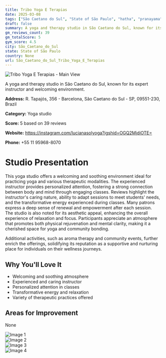 ```yaml
---
title: Tribo Yoga E Terapias
date: 2025-03-08
tags: ["São Caetano do Sul", "State of São Paulo", "hatha", "pranayama", "therapeutic", "welcoming", "therapeutic", "São Caetano do Sul"]  
draft: false
summary: A yoga and therapy studio in São Caetano do Sul, known for its expert instructor and welcoming environment.
gm_reviews_count: 39
gm_totalScore: 5
gym_score: 4.5
city: São_Caetano_do_Sul
state: State of São Paulo
country: None
url: São_Caetano_do_Sul_Tribo_Yoga_E_Terapias
---
```


<div className="aspect-[16/9] relative my-8">
  <img 
    src="https://lh5.googleusercontent.com/p/AF1QipNkfgMVuuQiITzQFzufLQigyunympjyXATDEX1b=w1920-h1080-k-no"
    alt="Tribo Yoga E Terapias - Main View"
    className="object-cover absolute inset-0 w-full h-full rounded-lg"
  />
</div>

A yoga and therapy studio in São Caetano do Sul, known for its expert instructor and welcoming environment.

**Address:** R. Tapajós, 356 - Barcelona, São Caetano do Sul - SP, 09551-230, Brazil

**Category:** Yoga studio

**Score:** 5 based on 39 reviews

**Website:** https://instagram.com/lucianasolyoga?igshid=OGQ2MjdiOTE=

**Phone:** +55 11 95968-8070

# Studio Presentation

This yoga studio offers a welcoming and soothing environment ideal for practicing yoga and various therapeutic modalities. The experienced instructor provides personalized attention, fostering a strong connection between body and mind through engaging classes. Reviews highlight the instructor's caring nature, ability to adapt sessions to meet students' needs, and the transformative energy experienced during classes. Many patrons express a deep sense of renewal and empowerment after each session. The studio is also noted for its aesthetic appeal, enhancing the overall experience of relaxation and focus. Participants appreciate an atmosphere that promotes both physical rejuvenation and mental clarity, making it a cherished space for yoga and community bonding.

Additional activities, such as aroma therapy and community events, further enrich the offerings, solidifying its reputation as a supportive and nurturing place for individuals on their wellness journeys.

## Why You'll Love It

- Welcoming and soothing atmosphere
- Experienced and caring instructor
- Personalized attention in classes
- Transformative energy and relaxation
- Variety of therapeutic practices offered

## Areas for Improvement

None

<div className="grid grid-cols-1 xl:grid-cols-2 gap-4 my-8">
<div className="aspect-[4/3] relative"><img src="https://lh3.googleusercontent.com/p/AF1QipOrPwA1qbZJY5ndRhTkSmvXKPPDxYrXefQnAVzF=w1920-h1080-k-no" alt="Image 1" className="object-cover absolute inset-0 w-full h-full rounded-lg" /></div>
<div className="aspect-[4/3] relative"><img src="https://lh5.googleusercontent.com/p/AF1QipNtAwK8N9vJw7IUvCk_ZW6dj4FXcaaSx8bY07FF=w1920-h1080-k-no" alt="Image 2" className="object-cover absolute inset-0 w-full h-full rounded-lg" /></div>
<div className="aspect-[4/3] relative"><img src="https://lh5.googleusercontent.com/p/AF1QipNtgJ_DzGSYKEhK_Fn-JVWlXOW49ZRr66dr_jjE=w1920-h1080-k-no" alt="Image 3" className="object-cover absolute inset-0 w-full h-full rounded-lg" /></div>
<div className="aspect-[4/3] relative"><img src="https://lh5.googleusercontent.com/p/AF1QipMtWw-q-3euGI5xQzoYvqKdlIGA0IerXI6KwY17=w1920-h1080-k-no" alt="Image 4" className="object-cover absolute inset-0 w-full h-full rounded-lg" /></div>
</div>